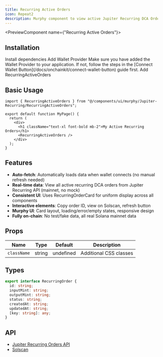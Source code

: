 ```yaml
---
title: Recurring Active Orders
icon: Repeat2
description: Murphy component to view active Jupiter Recurring DCA Orders on Solana mainnet
---
```



<PreviewComponent name={"Recurring Active Orders"}>
  <RecurringActiveOrders />
</PreviewComponent>

## Installation

<Steps>
  <Step>
    Install dependencies
    <DependenciesInstallCommands packageUrl={"@solana/web3.js @solana/wallet-adapter-react sonner"}/>
  </Step>
  <Step>
    Add Wallet Provider
    Make sure you have added the Wallet Provider to your application. If not, follow the steps in the [Connect Wallet Button](/docs/onchainkit/connect-wallet-button) guide first.
  </Step>
  <Step>
    Add RecurringActiveOrders
    <InstallationCommands packageUrl={`${process.env.NEXT_PUBLIC_BASE_URL}/r/RecurringActiveOrders.json`} />
  </Step>
</Steps>

## Basic Usage

```tsx
import { RecurringActiveOrders } from "@/components/ui/murphy/Jupiter-Recurring/RecurringActiveOrders";

export default function MyPage() {
  return (
    <div>
      <h1 className="text-xl font-bold mb-2">My Active Recurring Orders</h1>
      <RecurringActiveOrders />
    </div>
  );
}
```

## Features

- **Auto-fetch**: Automatically loads data when wallet connects (no manual refresh needed)
- **Real-time data**: View all active recurring DCA orders from Jupiter Recurring API (mainnet, no mock)
- **Consistent UI**: Uses RecurringOrderCard for uniform display across all components
- **Interactive elements**: Copy order ID, view on Solscan, refresh button
- **Murphy UI**: Card layout, loading/error/empty states, responsive design
- **Fully on-chain**: No test/fake data, all real Solana mainnet data

## Props

| Name        | Type   | Default   | Description                       |
|-------------|--------|-----------|-----------------------------------|
| `className` | string | undefined | Additional CSS classes            |

## Types

```ts
export interface RecurringOrder {
  id: string;
  inputMint: string;
  outputMint: string;
  status: string;
  createdAt: string;
  updatedAt: string;
  [key: string]: any;
}
```

## API

- [Jupiter Recurring Orders API](https://dev.jup.ag/docs/recurring-api/get-recurring-orders)
- [Solscan](https://solscan.io/) 
